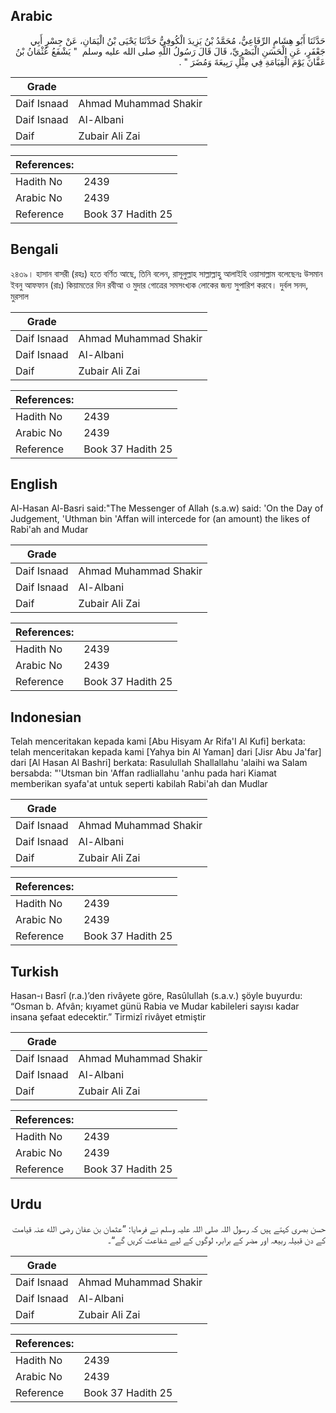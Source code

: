 ## Arabic


<div dir="rtl" lang="ar" style={{fontSize:'larger',backgroundColor:'#f8f9fa',padding:20}}>
حَدَّثَنَا أَبُو هِشَامٍ الرِّفَاعِيُّ، مُحَمَّدُ بْنُ يَزِيدَ الْكُوفِيُّ حَدَّثَنَا يَحْيَى بْنُ الْيَمَانِ، عَنْ جِسْرٍ أَبِي جَعْفَرٍ، عَنِ الْحَسَنِ الْبَصْرِيِّ، قَالَ قَالَ رَسُولُ اللَّهِ صلى الله عليه وسلم ‏ "‏ يَشْفَعُ عُثْمَانُ بْنُ عَفَّانَ يَوْمَ الْقِيَامَةِ فِي مِثْلِ رَبِيعَةَ وَمُضَرَ ‏"‏ ‏.‏
</div>
<div style={{backgroundColor:'#f8f9fa',padding:20, marginBottom: 10}}><table> <thead> <tr> <th>Grade</th> <th></th> </tr> </thead> <tbody> <tr><td>Daif Isnaad</td><td>Ahmad Muhammad Shakir</td></tr><tr><td>Daif Isnaad</td><td>Al-Albani</td></tr><tr><td>Daif</td><td>Zubair Ali Zai</td></tr></tbody></table><table> <thead> <tr> <th>References:</th> <th></th> </tr> </thead> <tbody><tr><td>Hadith No</td><td>2439</td></tr><tr><td>Arabic No</td><td>2439</td></tr><tr><td>Reference</td><td>Book 37 Hadith 25</td></tr></tbody></table></div>

## Bengali


<div dir="ltr" lang="bn" style={{fontSize:'larger',backgroundColor:'#f8f9fa',padding:20}}>
২৪৩৯। হাসান বাসরী (রহঃ) হতে বর্ণিত আছে, তিনি বলেন, রাসূলুল্লাহ সাল্লাল্লাহু আলাইহি ওয়াসাল্লাম বলেছেনঃ উসমান ইবনু আফফান (রাঃ) কিয়ামতের দিন রবীআ ও মুদার গোত্রের সমসংখ্যক লোকের জন্য সুপারিশ করবে। দুর্বল সনদ, মুরসাল
</div>
<div style={{backgroundColor:'#f8f9fa',padding:20, marginBottom: 10}}><table> <thead> <tr> <th>Grade</th> <th></th> </tr> </thead> <tbody> <tr><td>Daif Isnaad</td><td>Ahmad Muhammad Shakir</td></tr><tr><td>Daif Isnaad</td><td>Al-Albani</td></tr><tr><td>Daif</td><td>Zubair Ali Zai</td></tr></tbody></table><table> <thead> <tr> <th>References:</th> <th></th> </tr> </thead> <tbody><tr><td>Hadith No</td><td>2439</td></tr><tr><td>Arabic No</td><td>2439</td></tr><tr><td>Reference</td><td>Book 37 Hadith 25</td></tr></tbody></table></div>

## English


<div dir="ltr" lang="en" style={{fontSize:'larger',backgroundColor:'#f8f9fa',padding:20}}>
Al-Hasan Al-Basri said:"The Messenger of Allah (s.a.w) said: 'On the Day of Judgement, 'Uthman bin 'Affan will intercede for (an amount) the likes of Rabi'ah and Mudar
</div>
<div style={{backgroundColor:'#f8f9fa',padding:20, marginBottom: 10}}><table> <thead> <tr> <th>Grade</th> <th></th> </tr> </thead> <tbody> <tr><td>Daif Isnaad</td><td>Ahmad Muhammad Shakir</td></tr><tr><td>Daif Isnaad</td><td>Al-Albani</td></tr><tr><td>Daif</td><td>Zubair Ali Zai</td></tr></tbody></table><table> <thead> <tr> <th>References:</th> <th></th> </tr> </thead> <tbody><tr><td>Hadith No</td><td>2439</td></tr><tr><td>Arabic No</td><td>2439</td></tr><tr><td>Reference</td><td>Book 37 Hadith 25</td></tr></tbody></table></div>

## Indonesian


<div dir="ltr" lang="id" style={{fontSize:'larger',backgroundColor:'#f8f9fa',padding:20}}>
Telah menceritakan kepada kami [Abu Hisyam Ar Rifa'I Al Kufi] berkata: telah menceritakan kepada kami [Yahya bin Al Yaman] dari [Jisr Abu Ja'far] dari [Al Hasan Al Bashri] berkata: Rasulullah Shallallahu 'alaihi wa Salam bersabda: "'Utsman bin 'Affan radliallahu 'anhu pada hari Kiamat memberikan syafa'at untuk seperti kabilah Rabi'ah dan Mudlar
</div>
<div style={{backgroundColor:'#f8f9fa',padding:20, marginBottom: 10}}><table> <thead> <tr> <th>Grade</th> <th></th> </tr> </thead> <tbody> <tr><td>Daif Isnaad</td><td>Ahmad Muhammad Shakir</td></tr><tr><td>Daif Isnaad</td><td>Al-Albani</td></tr><tr><td>Daif</td><td>Zubair Ali Zai</td></tr></tbody></table><table> <thead> <tr> <th>References:</th> <th></th> </tr> </thead> <tbody><tr><td>Hadith No</td><td>2439</td></tr><tr><td>Arabic No</td><td>2439</td></tr><tr><td>Reference</td><td>Book 37 Hadith 25</td></tr></tbody></table></div>

## Turkish


<div dir="ltr" lang="tr" style={{fontSize:'larger',backgroundColor:'#f8f9fa',padding:20}}>
Hasan-ı Basrî (r.a.)’den rivâyete göre, Rasûlullah (s.a.v.) şöyle buyurdu: “Osman b. Afvân; kıyamet günü Rabia ve Mudar kabileleri sayısı kadar insana şefaat edecektir.” Tirmizî rivâyet etmiştir
</div>
<div style={{backgroundColor:'#f8f9fa',padding:20, marginBottom: 10}}><table> <thead> <tr> <th>Grade</th> <th></th> </tr> </thead> <tbody> <tr><td>Daif Isnaad</td><td>Ahmad Muhammad Shakir</td></tr><tr><td>Daif Isnaad</td><td>Al-Albani</td></tr><tr><td>Daif</td><td>Zubair Ali Zai</td></tr></tbody></table><table> <thead> <tr> <th>References:</th> <th></th> </tr> </thead> <tbody><tr><td>Hadith No</td><td>2439</td></tr><tr><td>Arabic No</td><td>2439</td></tr><tr><td>Reference</td><td>Book 37 Hadith 25</td></tr></tbody></table></div>

## Urdu


<div dir="rtl" lang="ur" style={{fontSize:'larger',backgroundColor:'#f8f9fa',padding:20}}>
حسن بصری کہتے ہیں کہ رسول اللہ صلی اللہ علیہ وسلم نے فرمایا: ”عثمان بن عفان رضی الله عنہ قیامت کے دن قبیلہ ربیعہ اور مضر کے برابر، لوگوں کے لیے شفاعت کریں گے“۔
</div>
<div style={{backgroundColor:'#f8f9fa',padding:20, marginBottom: 10}}><table> <thead> <tr> <th>Grade</th> <th></th> </tr> </thead> <tbody> <tr><td>Daif Isnaad</td><td>Ahmad Muhammad Shakir</td></tr><tr><td>Daif Isnaad</td><td>Al-Albani</td></tr><tr><td>Daif</td><td>Zubair Ali Zai</td></tr></tbody></table><table> <thead> <tr> <th>References:</th> <th></th> </tr> </thead> <tbody><tr><td>Hadith No</td><td>2439</td></tr><tr><td>Arabic No</td><td>2439</td></tr><tr><td>Reference</td><td>Book 37 Hadith 25</td></tr></tbody></table></div>
